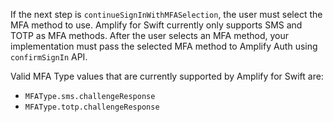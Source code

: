 If the next step is `continueSignInWithMFASelection`, the user must select the MFA method to use. Amplify for Swift currently only supports SMS and TOTP as MFA methods. After the user selects an MFA method, your implementation must pass the selected MFA method to Amplify Auth using `confirmSignIn` API.

Valid MFA Type values that are currently supported by Amplify for Swift are:
 * `MFAType.sms.challengeResponse`
 * `MFAType.totp.challengeResponse`